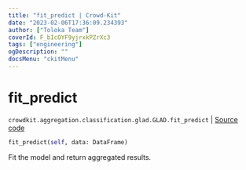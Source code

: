 ```yaml
---
title: "fit_predict | Crowd-Kit"
date: "2023-02-06T17:36:09.234393"
author: ["Toloka Team"]
coverId: F_bIcOYF9yjrxkPZrXc3
tags: ["engineering"]
ogDescription: ""
docsMenu: "ckitMenu"
---
```


# fit_predict
`crowdkit.aggregation.classification.glad.GLAD.fit_predict` | [Source code](https://github.com/Toloka/crowd-kit/blob/v1.2.0/crowdkit/aggregation/classification/glad.py#L331)

```python
fit_predict(self, data: DataFrame)
```

Fit the model and return aggregated results.